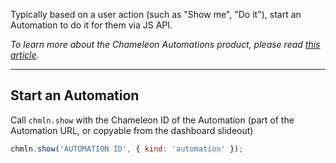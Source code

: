 Typically based on a user action (such as "Show me", "Do it"), start an Automation to do it for them via JS API.

*To learn more about the Chameleon Automations product, please read [this article](https://help.chameleon.io/en/articles/9556244-understanding-automations).*

---



## Start an Automation

Call `chmln.show`  with the Chameleon ID of the Automation (part of the Automation URL, or copyable from the dashboard slideout)
 

```javascript
chmln.show('AUTOMATION ID', { kind: 'automation' });
```

